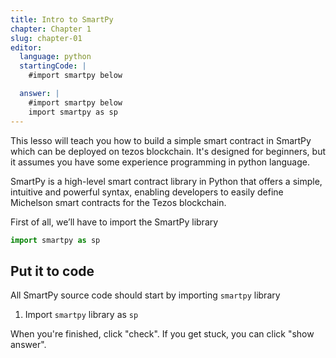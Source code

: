 ---
title: Intro to SmartPy
chapter: Chapter 1
slug: chapter-01
editor:
  language: python
  startingCode: |
    #import smartpy below

  answer: |
    #import smartpy below
---

This lesso will teach you how to build a simple smart contract in SmartPy which can be deployed on tezos blockchain. It's designed for beginners, but it assumes you have some experience programming in python language.

SmartPy is a high-level smart contract library in Python that offers a simple, intuitive and powerful syntax, enabling developers to easily define Michelson smart contracts for the Tezos blockchain.

First of all, we’ll have to import the SmartPy library
```python
import smartpy as sp
```

## Put it to code

All SmartPy source code should start by importing `smartpy` library

1) Import `smartpy` library as `sp`

When you're finished, click "check". If you get stuck, you can click "show answer".
